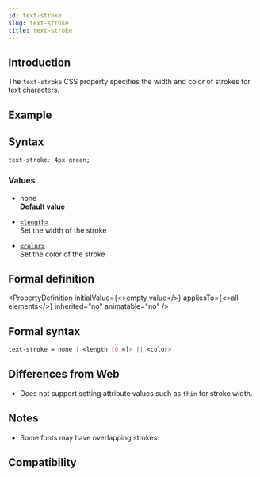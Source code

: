 ```yaml
---
id: text-stroke
slug: text-stroke
title: text-stroke
---
```


## Introduction

The `text-stroke` CSS property specifies the width and color of strokes for text characters.

## Example


<Go
  example="css-api"
  defaultFile="src/text-stroke/App.tsx"
  img="https://lf-lynx.tiktok-cdns.com/obj/lynx-artifacts-oss-sg/lynx-website/assets/doc/css/text-stroke.jpg"
  entry="src/text-stroke"
  defaultEntryFile="dist/text-stroke.lynx.bundle"
/>

## Syntax

```css
text-stroke: 4px green;
```

### Values

- none <br/>
  **Default value**

- [`<length>`](api/css/data-type/length.mdx) <br/>
  Set the width of the stroke

- [`<color>`](./color.mdx) <br/>
  Set the color of the stroke

## Formal definition


<PropertyDefinition
  initialValue={<>empty value</>}
  appliesTo={<>all elements</>}
  inherited="no"
  animatable="no"
/>

## Formal syntax

```css
text-stroke = none | <length [0,∞]> || <color>
```

## Differences from Web

- Does not support setting attribute values such as `thin` for stroke width.

## Notes

- Some fonts may have overlapping strokes.

## Compatibility


<LegacyCompatTable metadata="css/properties/text-stroke" />
